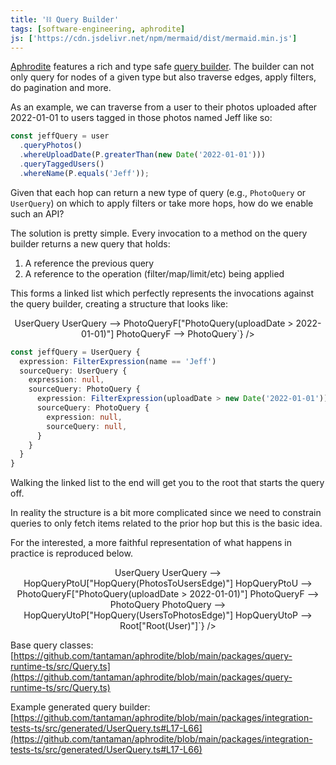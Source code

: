 ```yaml
---
title: '⛓ Query Builder'
tags: [software-engineering, aphrodite]
js: ['https://cdn.jsdelivr.net/npm/mermaid/dist/mermaid.min.js']
---
```



[Aphrodite](http://aphrodite.sh) features a rich and type safe [query builder](https://github.com/tantaman/aphrodite/blob/main/packages/integration-tests-ts/src/generated/UserQuery.ts#L17-L66).
The builder can not only query for nodes of a given type but also traverse edges, apply filters, do pagination and more.

As an example, we can traverse from a user to their photos uploaded after 2022-01-01 to users tagged in those photos named Jeff like so:

```typescript
const jeffQuery = user
  .queryPhotos()
  .whereUploadDate(P.greaterThan(new Date('2022-01-01')))
  .queryTaggedUsers()
  .whereName(P.equals('Jeff'));
```

Given that each hop can return a new type of query (e.g., `PhotoQuery` or `UserQuery`) on which to apply filters or take more hops, how do we enable such an API?

The solution is pretty simple. Every invocation to a method on the query builder returns a new query that holds:

1. A reference the previous query
2. A reference to the operation (filter/map/limit/etc) being applied

This forms a linked list which perfectly represents the invocations against the query builder, creating a structure that looks like:

<center>
  <Mermaid
    id="one"
    chart={`graph LR
UserQueryF["UserQuery(name == Jeff)"] --> UserQuery
UserQuery --> PhotoQueryF["PhotoQuery(uploadDate > 2022-01-01)"]
PhotoQueryF --> PhotoQuery`}
  />
</center>

```typescript
const jeffQuery = UserQuery {
  expression: FilterExpression(name == 'Jeff')
  sourceQuery: UserQuery {
    expression: null,
    sourceQuery: PhotoQuery {
      expression: FilterExpression(uploadDate > new Date('2022-01-01'))
      sourceQuery: PhotoQuery {
        expression: null,
        sourceQuery: null,
      }
    }
  }
}
```

Walking the linked list to the end will get you to the root that starts the query off.

In reality the structure is a bit more complicated since we need to constrain queries to only fetch items related to the prior hop but this is the basic idea.

For the interested, a more faithful representation of what happens in practice is reproduced below.

<center>
  <Mermaid
    id="two"
    chart={`graph TD
UserQueryF["UserQuery(name == Jeff)"] --> UserQuery
UserQuery --> HopQueryPtoU["HopQuery(PhotosToUsersEdge)"]
HopQueryPtoU --> PhotoQueryF["PhotoQuery(uploadDate > 2022-01-01)"]
PhotoQueryF --> PhotoQuery
PhotoQuery --> HopQueryUtoP["HopQuery(UsersToPhotosEdge)"]
HopQueryUtoP --> Root["Root(User)"]`}
  />
</center>

Base query classes:
[https://github.com/tantaman/aphrodite/blob/main/packages/query-runtime-ts/src/Query.ts](https://github.com/tantaman/aphrodite/blob/main/packages/query-runtime-ts/src/Query.ts)

Example generated query builder:
[https://github.com/tantaman/aphrodite/blob/main/packages/integration-tests-ts/src/generated/UserQuery.ts#L17-L66](https://github.com/tantaman/aphrodite/blob/main/packages/integration-tests-ts/src/generated/UserQuery.ts#L17-L66)
